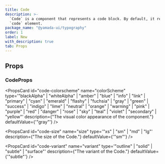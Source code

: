 ```yaml
---
title: Code
description: >-
  `Code` is a component that represents a code block. By default, it renders a
  `code` element.
package_name: "@yamada-ui/typography"
order: 1
label: New
with_description: true
tab: Props
---
```


## Props

### CodeProps

<PropsCard
  id="code-colorscheme"
  name="colorScheme"
  type='"blackAlpha" | "whiteAlpha" | "amber" | "blue" | "info" | "link" | "primary" | "cyan" | "emerald" | "flashy" | "fuchsia" | "gray" | "green" | "success" | "indigo" | "lime" | "neutral" | "orange" | "warning" | "pink" | "purple" | "red" | "danger" | "rose" | "sky" | "teal" | "violet" | "secondary" | "yellow"'
  description={"The visual color appearance of the component."}
  defaultValue={'"gray"'}
/>

<PropsCard
  id="code-size"
  name="size"
  type='"xs" | "sm" | "md" | "lg"'
  description={"The size of the Code."}
  defaultValue={'"sm"'}
/>

<PropsCard
  id="code-variant"
  name="variant"
  type='"outline" | "solid" | "subtle" | "surface"'
  description={"The variant of the Code."}
  defaultValue={'"subtle"'}
/>
